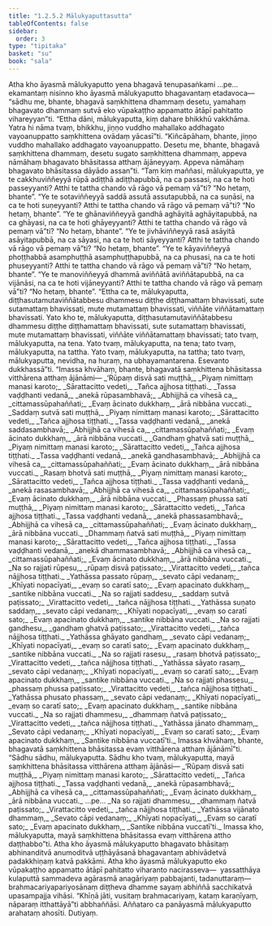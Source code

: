 ```yaml
---
title: "1.2.5.2 Mālukyaputtasutta"
tableOfContents: false
sidebar:
  order: 3
type: "tipitaka"
basket: "su"
book: "sala"
---
```



<DynamicBreadcrumb />

<Division number="95" book="sala">

<Paragraph number="467" book="sala">
Atha kho āyasmā mālukyaputto yena bhagavā tenupasaṅkami …pe…  ekamantaṃ nisinno kho āyasmā mālukyaputto bhagavantaṃ etadavoca—  “sādhu me, bhante, bhagavā saṃkhittena dhammaṃ desetu, yamahaṃ bhagavato dhammaṃ sutvā eko vūpakaṭṭho appamatto ātāpī pahitatto vihareyyan”ti.
</Paragraph>

<Paragraph number="468" book="sala">
“Ettha dāni, mālukyaputta, kiṃ dahare bhikkhū vakkhāma. Yatra hi nāma tvaṃ, bhikkhu, jiṇṇo vuddho mahallako addhagato vayoanuppatto saṃkhittena ovādaṃ yācasī”ti.
</Paragraph>

<Paragraph number="469" book="sala">
“Kiñcāpāhaṃ, bhante, jiṇṇo vuddho mahallako addhagato vayoanuppatto. Desetu me, bhante, bhagavā saṃkhittena dhammaṃ, desetu sugato saṃkhittena dhammaṃ, appeva nāmāhaṃ bhagavato bhāsitassa atthaṃ ājāneyyaṃ. Appeva nāmāhaṃ bhagavato bhāsitassa dāyādo assan”ti.
</Paragraph>

<Paragraph number="470" book="sala">
“Taṃ kiṃ maññasi, mālukyaputta, ye te cakkhuviññeyyā rūpā adiṭṭhā adiṭṭhapubbā, na ca passasi, na ca te hoti passeyyanti? Atthi te tattha chando vā rāgo vā pemaṃ vā”ti? “No hetaṃ, bhante”.
</Paragraph>

<Paragraph number="471" book="sala">
“Ye te sotaviññeyyā saddā assutā assutapubbā, na ca suṇāsi, na ca te hoti suṇeyyanti? Atthi te tattha chando vā rāgo vā pemaṃ vā”ti? “No hetaṃ, bhante”.
</Paragraph>

<Paragraph number="472" book="sala">
“Ye te ghānaviññeyyā gandhā aghāyitā aghāyitapubbā, na ca ghāyasi, na ca te hoti ghāyeyyanti? Atthi te tattha chando vā rāgo vā pemaṃ vā”ti? “No hetaṃ, bhante”.
</Paragraph>

<Paragraph number="473" book="sala">
“Ye te jivhāviññeyyā rasā asāyitā asāyitapubbā, na ca sāyasi, na ca te hoti sāyeyyanti? Atthi te tattha chando vā rāgo vā pemaṃ vā”ti? “No hetaṃ, bhante”.
</Paragraph>

<Paragraph number="474" book="sala">
“Ye te kāyaviññeyyā phoṭṭhabbā asamphuṭṭhā asamphuṭṭhapubbā, na ca phusasi, na ca te hoti phuseyyanti? Atthi te tattha chando vā rāgo vā pemaṃ vā”ti? “No hetaṃ, bhante”.
</Paragraph>

<Paragraph number="475" book="sala">
“Ye te manoviññeyyā dhammā aviññātā aviññātapubbā, na ca vijānāsi, na ca te hoti vijāneyyanti? Atthi te tattha chando vā rāgo vā pemaṃ vā”ti? “No hetaṃ, bhante”.
</Paragraph>

<Paragraph number="476" book="sala">
“Ettha ca te, mālukyaputta, diṭṭhasutamutaviññātabbesu dhammesu diṭṭhe diṭṭhamattaṃ bhavissati, sute sutamattaṃ bhavissati, mute mutamattaṃ bhavissati, viññāte viññātamattaṃ bhavissati. Yato kho te, mālukyaputta, diṭṭhasutamutaviññātabbesu dhammesu diṭṭhe diṭṭhamattaṃ bhavissati, sute sutamattaṃ bhavissati, mute mutamattaṃ bhavissati, viññāte viññātamattaṃ bhavissati; tato tvaṃ, mālukyaputta, na tena. Yato tvaṃ, mālukyaputta, na tena; tato tvaṃ, mālukyaputta, na tattha. Yato tvaṃ, mālukyaputta, na tattha; tato tvaṃ, mālukyaputta, nevidha, na huraṃ, na ubhayamantarena. Esevanto dukkhassā”ti.
</Paragraph>

<Paragraph number="477" book="sala">
“Imassa khvāhaṃ, bhante, bhagavatā saṃkhittena bhāsitassa vitthārena atthaṃ ājānāmi—
</Paragraph>

<Paragraph number="478" type="verses" book="sala">
_‘Rūpaṃ disvā sati muṭṭhā,_  
_Piyaṃ nimittaṃ manasi karoto;_  
_Sārattacitto vedeti,_  
_Tañca ajjhosa tiṭṭhati._  

</Paragraph>

<Paragraph number="479" type="verses" book="sala">
_Tassa vaḍḍhanti vedanā,_  
_anekā rūpasambhavā;_  
_Abhijjhā ca vihesā ca,_  
_cittamassūpahaññati;_  
_Evaṃ ācinato dukkhaṃ,_  
_ārā nibbāna vuccati._  

</Paragraph>

<Paragraph number="480" type="verses" book="sala">
_Saddaṃ sutvā sati muṭṭhā,_  
_Piyaṃ nimittaṃ manasi karoto;_  
_Sārattacitto vedeti,_  
_Tañca ajjhosa tiṭṭhati._  

</Paragraph>

<Paragraph number="481" type="verses" book="sala">
_Tassa vaḍḍhanti vedanā,_  
_anekā saddasambhavā;_  
_Abhijjhā ca vihesā ca,_  
_cittamassūpahaññati;_  
_Evaṃ ācinato dukkhaṃ,_  
_ārā nibbāna vuccati._  

</Paragraph>

<Paragraph number="482" type="verses" book="sala">
_Gandhaṃ ghatvā sati muṭṭhā,_  
_Piyaṃ nimittaṃ manasi karoto;_  
_Sārattacitto vedeti,_  
_Tañca ajjhosa tiṭṭhati._  

</Paragraph>

<Paragraph number="483" type="verses" book="sala">
_Tassa vaḍḍhanti vedanā,_  
_anekā gandhasambhavā;_  
_Abhijjhā ca vihesā ca,_  
_cittamassūpahaññati;_  
_Evaṃ ācinato dukkhaṃ,_  
_ārā nibbāna vuccati._  

</Paragraph>

<Paragraph number="484" type="verses" book="sala">
_Rasaṃ bhotvā sati muṭṭhā,_  
_Piyaṃ nimittaṃ manasi karoto;_  
_Sārattacitto vedeti,_  
_Tañca ajjhosa tiṭṭhati._  

</Paragraph>

<Paragraph number="485" type="verses" book="sala">
_Tassa vaḍḍhanti vedanā,_  
_anekā rasasambhavā;_  
_Abhijjhā ca vihesā ca,_  
_cittamassūpahaññati;_  
_Evaṃ ācinato dukkhaṃ,_  
_ārā nibbāna vuccati._  

</Paragraph>

<Paragraph number="486" type="verses" book="sala">
_Phassaṃ phussa sati muṭṭhā,_  
_Piyaṃ nimittaṃ manasi karoto;_  
_Sārattacitto vedeti,_  
_Tañca ajjhosa tiṭṭhati._  

</Paragraph>

<Paragraph number="487" type="verses" book="sala">
_Tassa vaḍḍhanti vedanā,_  
_anekā phassasambhavā;_  
_Abhijjhā ca vihesā ca,_  
_cittamassūpahaññati;_  
_Evaṃ ācinato dukkhaṃ,_  
_ārā nibbāna vuccati._  

</Paragraph>

<Paragraph number="488" type="verses" book="sala">
_Dhammaṃ ñatvā sati muṭṭhā,_  
_Piyaṃ nimittaṃ manasi karoto;_  
_Sārattacitto vedeti,_  
_Tañca ajjhosa tiṭṭhati._  

</Paragraph>

<Paragraph number="489" type="verses" book="sala">
_Tassa vaḍḍhanti vedanā,_  
_anekā dhammasambhavā;_  
_Abhijjhā ca vihesā ca,_  
_cittamassūpahaññati;_  
_Evaṃ ācinato dukkhaṃ,_  
_ārā nibbāna vuccati._  

</Paragraph>

<Paragraph number="490" type="verses" book="sala">
_Na so rajjati rūpesu,_  
_rūpaṃ disvā paṭissato;_  
_Virattacitto vedeti,_  
_tañca nājjhosa tiṭṭhati._  

</Paragraph>

<Paragraph number="491" type="verses" book="sala">
_Yathāssa passato rūpaṃ,_  
_sevato cāpi vedanaṃ;_  
_Khīyati nopacīyati,_  
_evaṃ so caratī sato;_  
_Evaṃ apacinato dukkhaṃ,_  
_santike nibbāna vuccati._  

</Paragraph>

<Paragraph number="492" type="verses" book="sala">
_Na so rajjati saddesu,_  
_saddaṃ sutvā paṭissato;_  
_Virattacitto vedeti,_  
_tañca nājjhosa tiṭṭhati._  

</Paragraph>

<Paragraph number="493" type="verses" book="sala">
_Yathāssa suṇato saddaṃ,_  
_sevato cāpi vedanaṃ;_  
_Khīyati nopacīyati,_  
_evaṃ so caratī sato;_  
_Evaṃ apacinato dukkhaṃ,_  
_santike nibbāna vuccati._  

</Paragraph>

<Paragraph number="494" type="verses" book="sala">
_Na so rajjati gandhesu,_  
_gandhaṃ ghatvā paṭissato;_  
_Virattacitto vedeti,_  
_tañca nājjhosa tiṭṭhati._  

</Paragraph>

<Paragraph number="495" type="verses" book="sala">
_Yathāssa ghāyato gandhaṃ,_  
_sevato cāpi vedanaṃ;_  
_Khīyati nopacīyati,_  
_evaṃ so caratī sato;_  
_Evaṃ apacinato dukkhaṃ,_  
_santike nibbāna vuccati._  

</Paragraph>

<Paragraph number="496" type="verses" book="sala">
_Na so rajjati rasesu,_  
_rasaṃ bhotvā paṭissato;_  
_Virattacitto vedeti,_  
_tañca nājjhosa tiṭṭhati._  

</Paragraph>

<Paragraph number="497" type="verses" book="sala">
_Yathāssa sāyato rasaṃ,_  
_sevato cāpi vedanaṃ;_  
_Khīyati nopacīyati,_  
_evaṃ so caratī sato;_  
_Evaṃ apacinato dukkhaṃ,_  
_santike nibbāna vuccati._  

</Paragraph>

<Paragraph number="498" type="verses" book="sala">
_Na so rajjati phassesu,_  
_phassaṃ phussa paṭissato;_  
_Virattacitto vedeti,_  
_tañca nājjhosa tiṭṭhati._  

</Paragraph>

<Paragraph number="499" type="verses" book="sala">
_Yathāssa phusato phassaṃ,_  
_sevato cāpi vedanaṃ;_  
_Khīyati nopacīyati,_  
_evaṃ so caratī sato;_  
_Evaṃ apacinato dukkhaṃ,_  
_santike nibbāna vuccati._  

</Paragraph>

<Paragraph number="500" type="verses" book="sala">
_Na so rajjati dhammesu,_  
_dhammaṃ ñatvā paṭissato;_  
_Virattacitto vedeti,_  
_tañca nājjhosa tiṭṭhati._  

</Paragraph>

<Paragraph number="501" type="verses" book="sala">
_Yathāssa jānato dhammaṃ,_  
_Sevato cāpi vedanaṃ;_  
_Khīyati nopacīyati,_  
_Evaṃ so caratī sato;_  
_Evaṃ apacinato dukkhaṃ,_  
_Santike nibbāna vuccatī’ti._  

</Paragraph>

<Paragraph number="502" book="sala">
Imassa khvāhaṃ, bhante, bhagavatā saṃkhittena bhāsitassa evaṃ vitthārena atthaṃ ājānāmī”ti. “Sādhu sādhu, mālukyaputta. Sādhu kho tvaṃ, mālukyaputta, mayā saṃkhittena bhāsitassa vitthārena atthaṃ ājānāsi—
</Paragraph>

<Paragraph number="503" type="verses" book="sala">
_‘Rūpaṃ disvā sati muṭṭhā,_  
_Piyaṃ nimittaṃ manasi karoto;_  
_Sārattacitto vedeti,_  
_Tañca ajjhosa tiṭṭhati._  

</Paragraph>

<Paragraph number="504" type="verses" book="sala">
_Tassa vaḍḍhanti vedanā,_  
_anekā rūpasambhavā;_  
_Abhijjhā ca vihesā ca,_  
_cittamassūpahaññati;_  
_Evaṃ ācinato dukkhaṃ,_  
_ārā nibbāna vuccati._  


</Paragraph>
</Division>

<Paragraph number="505" type="center" book="sala">
…pe…


</Paragraph>

<Paragraph number="506" type="verses" book="sala">
_Na so rajjati dhammesu,_  
_dhammaṃ ñatvā paṭissato;_  
_Virattacitto vedeti,_  
_tañca nājjhosa tiṭṭhati._  

</Paragraph>

<Paragraph number="507" type="verses" book="sala">
_Yathāssa vijānato dhammaṃ,_  
_Sevato cāpi vedanaṃ;_  
_Khīyati nopacīyati,_  
_Evaṃ so caratī sato;_  
_Evaṃ apacinato dukkhaṃ,_  
_Santike nibbāna vuccatī’ti._  

</Paragraph>

<Paragraph number="508" book="sala">
Imassa kho, mālukyaputta, mayā saṃkhittena bhāsitassa evaṃ vitthārena attho daṭṭhabbo”ti.
</Paragraph>

<Paragraph number="509" book="sala">
Atha kho āyasmā mālukyaputto bhagavato bhāsitaṃ abhinanditvā anumoditvā uṭṭhāyāsanā bhagavantaṃ abhivādetvā padakkhiṇaṃ katvā pakkāmi. Atha kho āyasmā mālukyaputto eko vūpakaṭṭho appamatto ātāpī pahitatto viharanto nacirasseva—  yassatthāya kulaputtā sammadeva agārasmā anagāriyaṃ pabbajanti, tadanuttaraṃ—  brahmacariyapariyosānaṃ diṭṭheva dhamme sayaṃ abhiññā sacchikatvā upasampajja vihāsi. “Khīṇā jāti, vusitaṃ brahmacariyaṃ, kataṃ karaṇīyaṃ, nāparaṃ itthattāyā”ti abbhaññāsi. Aññataro ca panāyasmā mālukyaputto arahataṃ ahosīti.

</Paragraph>

<Paragraph number="510" type="center" book="sala">
Dutiyaṃ.
</Paragraph>